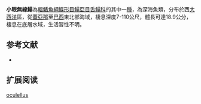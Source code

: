{{Speciesbox
| name = 小眼無線鰨
| image = 
| image_width = 250px
| image_caption = 
| status = NE
| status_system = IUCN3.1
| genus = Symphurus
| species = oculellus
| authority = [[Munroe|Munroe]], [[1991|1991]]
| synonyms = 
}}

'''小眼無線鰨'''為[[輻鰭魚綱|輻鰭魚綱]][[鰈形目|鰈形目]][[鰨亞目|鰨亞目]][[舌鰨科|舌鰨科]]的其中一[[種|種]]，為深海魚類，分布於西[[大西洋|大西洋]]區，從[[蓋亞那|蓋亞那]]至[[巴西|巴西]]東北部海域，棲息深度7-110公尺，體長可達18.9公分，棲息在底層水域，生活習性不明。
==参考文献==
*{{FishBase_species|genus=Symphurus |species=oculellus|year=2014|month=4}}

== 扩展阅读 ==
{{refbegin}}
{{wikispecies-inline|Symphurus oculellus|小眼無線鰨}}
{{refend}}
{{Taxonbar|from=Q3760481}}

[[Category:無線鰨屬|oculellus]]


{{魚類小作品}}